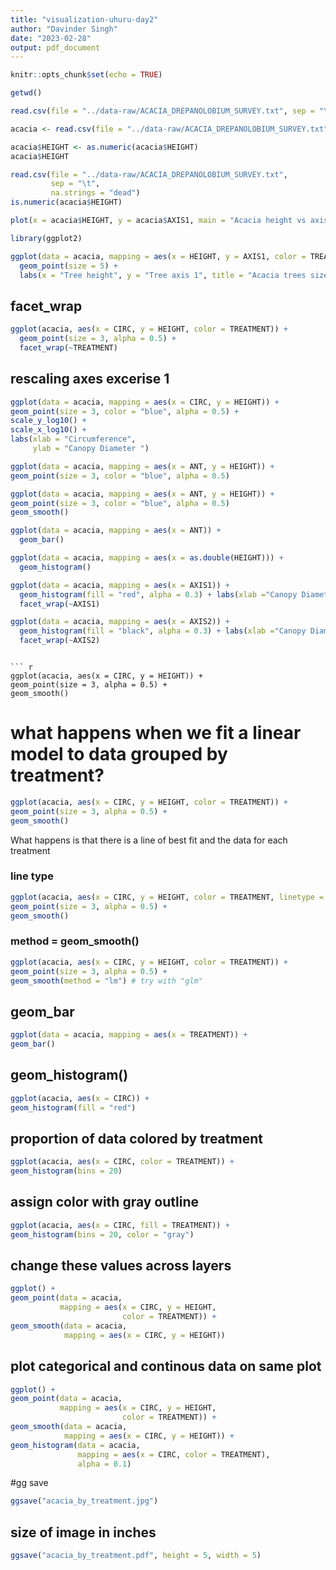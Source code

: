 ```yaml
---
title: "visualization-uhuru-day2"
author: "Davinder Singh"
date: "2023-02-28"
output: pdf_document
---
```


```r
knitr::opts_chunk$set(echo = TRUE)
```

```r
getwd()

```

```r
read.csv(file = "../data-raw/ACACIA_DREPANOLOBIUM_SURVEY.txt", sep = "\t")
```

``` r
acacia <- read.csv(file = "../data-raw/ACACIA_DREPANOLOBIUM_SURVEY.txt", sep = "\t")
```

```r
acacia$HEIGHT <- as.numeric(acacia$HEIGHT)
acacia$HEIGHT
```

```r
read.csv(file = "../data-raw/ACACIA_DREPANOLOBIUM_SURVEY.txt",
         sep = "\t",
         na.strings = "dead")
is.numeric(acacia$HEIGHT)
```

```r
plot(x = acacia$HEIGHT, y = acacia$AXIS1, main = "Acacia height vs axis1")
```

```r
library(ggplot2)

ggplot(data = acacia, mapping = aes(x = HEIGHT, y = AXIS1, color = TREATMENT)) +
  geom_point(size = 5) +
  labs(x = "Tree height", y = "Tree axis 1", title = "Acacia trees size relationships")

```

## facet_wrap
```r
ggplot(acacia, aes(x = CIRC, y = HEIGHT, color = TREATMENT)) +
  geom_point(size = 3, alpha = 0.5) +
  facet_wrap(~TREATMENT)
```
## rescaling axes excerise 1
```r
ggplot(data = acacia, mapping = aes(x = CIRC, y = HEIGHT)) +
geom_point(size = 3, color = "blue", alpha = 0.5) +
scale_y_log10() +
scale_x_log10() +
labs(xlab = "Circumference",
     ylab = "Canopy Diameter ")
```


```r
ggplot(data = acacia, mapping = aes(x = ANT, y = HEIGHT)) +
geom_point(size = 3, color = "blue", alpha = 0.5) 
```

```r
ggplot(data = acacia, mapping = aes(x = ANT, y = HEIGHT)) +
geom_point(size = 3, color = "blue", alpha = 0.5) 
geom_smooth()
```
```r
ggplot(data = acacia, mapping = aes(x = ANT)) +
  geom_bar()
```

```r
ggplot(data = acacia, mapping = aes(x = as.double(HEIGHT))) +
  geom_histogram()
```

```r
ggplot(data = acacia, mapping = aes(x = AXIS1)) +
  geom_histogram(fill = "red", alpha = 0.3) + labs(xlab ="Canopy Diameter",ylab = "Number of Acacia") +
  facet_wrap(~AXIS1)
```

```r
ggplot(data = acacia, mapping = aes(x = AXIS2)) +
  geom_histogram(fill = "black", alpha = 0.3) + labs(xlab ="Canopy Diameter",ylab = "Number of Acacia") +
  facet_wrap(~AXIS2)
```
```

``` r
ggplot(acacia, aes(x = CIRC, y = HEIGHT)) +
geom_point(size = 3, alpha = 0.5) +
geom_smooth()
```
# what happens when we fit a linear model to data grouped by treatment?
```r
ggplot(acacia, aes(x = CIRC, y = HEIGHT, color = TREATMENT)) +
geom_point(size = 3, alpha = 0.5) +
geom_smooth()
```
What happens is that there is a line of best fit and the data for each treatment

### line type
```r
ggplot(acacia, aes(x = CIRC, y = HEIGHT, color = TREATMENT, linetype = TREATMENT)) +
geom_point(size = 3, alpha = 0.5) +
geom_smooth()
```
### method = geom_smooth()
```r
ggplot(acacia, aes(x = CIRC, y = HEIGHT, color = TREATMENT)) +
geom_point(size = 3, alpha = 0.5) +
geom_smooth(method = "lm") # try with "glm"
```

## geom_bar
```r
ggplot(data = acacia, mapping = aes(x = TREATMENT)) +
geom_bar()
```

## geom_histogram()
```r
ggplot(acacia, aes(x = CIRC)) +
geom_histogram(fill = "red")
```
## proportion of data colored by treatment
```r
ggplot(acacia, aes(x = CIRC, color = TREATMENT)) +
geom_histogram(bins = 20)
```
## assign color with gray outline
```r
ggplot(acacia, aes(x = CIRC, fill = TREATMENT)) +
geom_histogram(bins = 20, color = "gray")
```

## change these values across layers
```r
ggplot() +
geom_point(data = acacia,
           mapping = aes(x = CIRC, y = HEIGHT,
                         color = TREATMENT)) +
geom_smooth(data = acacia,
            mapping = aes(x = CIRC, y = HEIGHT))
```

## plot categorical and continous data on same plot
```r
ggplot() +
geom_point(data = acacia,
           mapping = aes(x = CIRC, y = HEIGHT,
                         color = TREATMENT)) +
geom_smooth(data = acacia,
            mapping = aes(x = CIRC, y = HEIGHT)) +
geom_histogram(data = acacia,
               mapping = aes(x = CIRC, color = TREATMENT),
               alpha = 0.1)
```

#gg save
```r
ggsave("acacia_by_treatment.jpg")
```

## size of image in inches
```r
ggsave("acacia_by_treatment.pdf", height = 5, width = 5)
```


